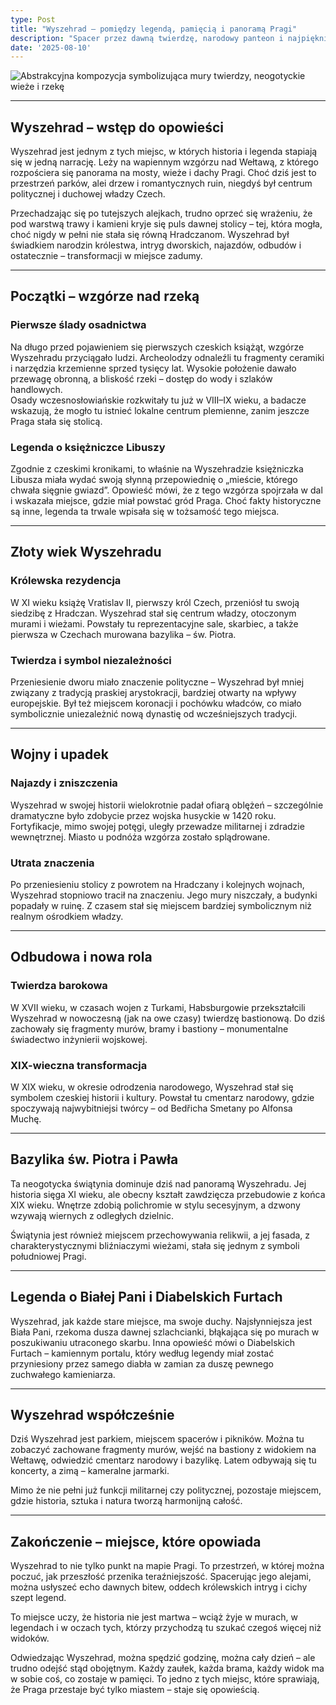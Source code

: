 ```yaml
---
type: Post
title: "Wyszehrad – pomiędzy legendą, pamięcią i panoramą Pragi"
description: "Spacer przez dawną twierdzę, narodowy panteon i najpiękniejsze widoki na Wełtawę."
date: '2025-08-10'
---
```



![Abstrakcyjna kompozycja symbolizująca mury twierdzy, neogotyckie wieże i rzekę](/images/wyszehrad-praga.png "Legenda i pamięć na wzgórzu nad Wełtawą")


***

## Wyszehrad – wstęp do opowieści
Wyszehrad jest jednym z tych miejsc, w których historia i legenda stapiają się w jedną narrację. Leży na wapiennym wzgórzu nad Wełtawą, z którego rozpościera się panorama na mosty, wieże i dachy Pragi. Choć dziś jest to przestrzeń parków, alei drzew i romantycznych ruin, niegdyś był centrum politycznej i duchowej władzy Czech.

Przechadzając się po tutejszych alejkach, trudno oprzeć się wrażeniu, że pod warstwą trawy i kamieni kryje się puls dawnej stolicy – tej, która mogła, choć nigdy w pełni nie stała się równą Hradczanom. Wyszehrad był świadkiem narodzin królestwa, intryg dworskich, najazdów, odbudów i ostatecznie – transformacji w miejsce zadumy.

***

## Początki – wzgórze nad rzeką
### Pierwsze ślady osadnictwa
Na długo przed pojawieniem się pierwszych czeskich książąt, wzgórze Wyszehradu przyciągało ludzi. Archeolodzy odnaleźli tu fragmenty ceramiki i narzędzia krzemienne sprzed tysięcy lat. Wysokie położenie dawało przewagę obronną, a bliskość rzeki – dostęp do wody i szlaków handlowych.  
Osady wczesnosłowiańskie rozkwitały tu już w VIII–IX wieku, a badacze wskazują, że mogło tu istnieć lokalne centrum plemienne, zanim jeszcze Praga stała się stolicą.

### Legenda o księżniczce Libuszy
Zgodnie z czeskimi kronikami, to właśnie na Wyszehradzie księżniczka Libusza miała wydać swoją słynną przepowiednię o „mieście, którego chwała sięgnie gwiazd”. Opowieść mówi, że z tego wzgórza spojrzała w dal i wskazała miejsce, gdzie miał powstać gród Praga. Choć fakty historyczne są inne, legenda ta trwale wpisała się w tożsamość tego miejsca.

***

## Złoty wiek Wyszehradu
### Królewska rezydencja
W XI wieku książę Vratislav II, pierwszy król Czech, przeniósł tu swoją siedzibę z Hradczan. Wyszehrad stał się centrum władzy, otoczonym murami i wieżami. Powstały tu reprezentacyjne sale, skarbiec, a także pierwsza w Czechach murowana bazylika – św. Piotra.

### Twierdza i symbol niezależności
Przeniesienie dworu miało znaczenie polityczne – Wyszehrad był mniej związany z tradycją praskiej arystokracji, bardziej otwarty na wpływy europejskie. Był też miejscem koronacji i pochówku władców, co miało symbolicznie uniezależnić nową dynastię od wcześniejszych tradycji.

***

## Wojny i upadek
### Najazdy i zniszczenia
Wyszehrad w swojej historii wielokrotnie padał ofiarą oblężeń – szczególnie dramatyczne było zdobycie przez wojska husyckie w 1420 roku. Fortyfikacje, mimo swojej potęgi, uległy przewadze militarnej i zdradzie wewnętrznej. Miasto u podnóża wzgórza zostało splądrowane.

### Utrata znaczenia
Po przeniesieniu stolicy z powrotem na Hradczany i kolejnych wojnach, Wyszehrad stopniowo tracił na znaczeniu. Jego mury niszczały, a budynki popadały w ruinę. Z czasem stał się miejscem bardziej symbolicznym niż realnym ośrodkiem władzy.

***

## Odbudowa i nowa rola
### Twierdza barokowa
W XVII wieku, w czasach wojen z Turkami, Habsburgowie przekształcili Wyszehrad w nowoczesną (jak na owe czasy) twierdzę bastionową. Do dziś zachowały się fragmenty murów, bramy i bastiony – monumentalne świadectwo inżynierii wojskowej.

### XIX-wieczna transformacja
W XIX wieku, w okresie odrodzenia narodowego, Wyszehrad stał się symbolem czeskiej historii i kultury. Powstał tu cmentarz narodowy, gdzie spoczywają najwybitniejsi twórcy – od Bedřicha Smetany po Alfonsa Muchę.

***

## Bazylika św. Piotra i Pawła
Ta neogotycka świątynia dominuje dziś nad panoramą Wyszehradu. Jej historia sięga XI wieku, ale obecny kształt zawdzięcza przebudowie z końca XIX wieku. Wnętrze zdobią polichromie w stylu secesyjnym, a dzwony wzywają wiernych z odległych dzielnic.

Świątynia jest również miejscem przechowywania relikwii, a jej fasada, z charakterystycznymi bliźniaczymi wieżami, stała się jednym z symboli południowej Pragi.

***

## Legenda o Białej Pani i Diabelskich Furtach
Wyszehrad, jak każde stare miejsce, ma swoje duchy. Najsłynniejsza jest Biała Pani, rzekoma dusza dawnej szlachcianki, błąkająca się po murach w poszukiwaniu utraconego skarbu. Inna opowieść mówi o Diabelskich Furtach – kamiennym portalu, który według legendy miał zostać przyniesiony przez samego diabła w zamian za duszę pewnego zuchwałego kamieniarza.

***

## Wyszehrad współcześnie
Dziś Wyszehrad jest parkiem, miejscem spacerów i pikników. Można tu zobaczyć zachowane fragmenty murów, wejść na bastiony z widokiem na Wełtawę, odwiedzić cmentarz narodowy i bazylikę. Latem odbywają się tu koncerty, a zimą – kameralne jarmarki.

Mimo że nie pełni już funkcji militarnej czy politycznej, pozostaje miejscem, gdzie historia, sztuka i natura tworzą harmonijną całość.

***

## Zakończenie – miejsce, które opowiada
Wyszehrad to nie tylko punkt na mapie Pragi. To przestrzeń, w której można poczuć, jak przeszłość przenika teraźniejszość. Spacerując jego alejami, można usłyszeć echo dawnych bitew, oddech królewskich intryg i cichy szept legend.

To miejsce uczy, że historia nie jest martwa – wciąż żyje w murach, w legendach i w oczach tych, którzy przychodzą tu szukać czegoś więcej niż widoków.

Odwiedzając Wyszehrad, można spędzić godzinę, można cały dzień – ale trudno odejść stąd obojętnym. Każdy zaułek, każda brama, każdy widok ma w sobie coś, co zostaje w pamięci. To jedno z tych miejsc, które sprawiają, że Praga przestaje być tylko miastem – staje się opowieścią.
